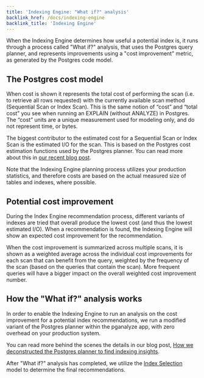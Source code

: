 ```yaml
---
title: 'Indexing Engine: "What if?" analysis'
backlink_href: /docs/indexing-engine
backlink_title: 'Indexing Engine'
---
```


When the Indexing Engine determines how useful a potential index is, it runs through
a process called "What if?" analysis, that uses the Postgres query planner, and
represents improvements using a "cost improvement" metric, as generated by the
Postgres code model.

## The Postgres cost model

When cost is shown it represents the total cost of performing the scan (i.e. to
retrieve all rows requested) with the currently available scan method
(Sequential Scan or Index Scan). This is the same notion of “cost” and “total
cost” you see when running an EXPLAIN (without ANALYZE) in Postgres. The “cost”
units are a unique measurement used for modeling only, and do not represent
time, or bytes.

The biggest contributor to the estimated cost for a Sequential Scan or Index
Scan is the estimated I/O for the scan. This is based on the Postgres cost
estimation functions used by the Postgres planner. You can read more about this
in [our recent blog
post](https://pganalyze.com/blog/how-postgres-chooses-index).

Note that the Indexing Engine planning process utilizes your production
statistics, and therefore costs are based on the actual measured size of tables
and indexes, where possible.

## Potential cost improvement

During the Index Engine recommendation process, different variants of indexes
are tried that overall produce the lowest cost (and thus the lowest estimated
I/O). When a recommendation is found, the Indexing Engine will show an expected
cost improvement for the recommendation.

When the cost improvement is summarized across multiple scans, it is shown as
a weighted average across the individual cost improvements for each scan that
can benefit from the query, weighted by the frequency of the scan (based on the
queries that contain the scan). More frequent queries will have a bigger impact
on the overall weighted cost improvement number.

## How the "What if?" analysis works

In order to enable the Indexing Engine to run an analysis on the cost improvement
for a potential index recommendations, we run a modified variant of the Postgres
planner within the pganalyze app, with zero overhead on your production system.

You can read more behind the scenes the details in our blog post,
[How we deconstructed the Postgres planner to find indexing insights](/blog/deconstructing-the-postgres-planner).

After "What if?" analysis has completed, we utilize the
[Index Selection](/docs/indexing-engine/good-enough-index-selection) model
to determine the final recommendations.
